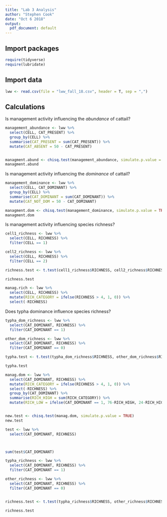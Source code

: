 ```yaml
---
title: "Lab 3 Analysis"
author: "Stephen Cook"
date: "Oct 6 2018"
output:
  pdf_document: default
---
```


## Import packages


```r
require(tidyverse)
require(lubridate)
```


## Import data


```r
lww <- read.csv(file = "lww_fall_18.csv", header = T, sep = ",")
```

## Calculations

Is management activity influencing the *abundance* of cattail?

```r
management_abundance <- lww %>%
  select(CELL, CAT_PRESENT) %>%
  group_by(CELL) %>%
  summarise(CAT_PRESENT = sum(CAT_PRESENT)) %>%
  mutate(CAT_ABSENT = 50 - CAT_PRESENT)


managment.abund <- chisq.test(management_abundance, simulate.p.value = TRUE)
managment.abund
```

Is management activity influencing the *dominance* of cattail?

```r
management_dominance <- lww %>%
  select(CELL, CAT_DOMINANT) %>%
  group_by(CELL) %>%
  summarise(CAT_DOMINANT = sum(CAT_DOMINANT)) %>%
  mutate(CAT_NOT_DOM = 50 - CAT_DOMINANT)

managment.dom <- chisq.test(management_dominance, simulate.p.value = TRUE)
managment.dom
```

Is management activity influencing species richness?

```r
cell1_richness <- lww %>%
  select(CELL, RICHNESS) %>%
  filter(CELL == 1)

cell2_richness <- lww %>%
  select(CELL, RICHNESS) %>%
  filter(CELL == 2)

richness.test <- t.test(cell1_richness$RICHNESS, cell2_richness$RICHNESS)

richness.test
```

















```r
manag.rich <- lww %>%
  select(CELL, RICHNESS) %>%
  mutate(RICH_CATEGORY = ifelse(RICHNESS > 4, 1, 0)) %>%
  select(-RICHNESS)
```

















Does typha dominance influence species richness?

```r
typha_dom_richness <- lww %>%
  select(CAT_DOMINANT, RICHNESS) %>%
  filter(CAT_DOMINANT == 1)

other_dom_richness <- lww %>%
  select(CAT_DOMINANT, RICHNESS) %>%
  filter(CAT_DOMINANT == 0)

typha.test <- t.test(typha_dom_richness$RICHNESS, other_dom_richness$RICHNESS)

typha.test
```

```r
manag.dom <- lww %>%
  select(CAT_DOMINANT, RICHNESS) %>%
  mutate(RICH_CATEGORY = ifelse(RICHNESS > 4, 1, 0)) %>%
  select(-RICHNESS) %>%
  group_by(CAT_DOMINANT) %>%
  summarise(RICH_HIGH = sum(RICH_CATEGORY)) %>%
  mutate(RICH_LOW = ifelse(CAT_DOMINANT == 1, 76-RICH_HIGH, 24-RICH_HIGH))


new.test <- chisq.test(manag.dom, simulate.p.value = TRUE)
new.test
```







```r
test <- lww %>%
  select(CAT_DOMINANT, RICHNESS)



sum(test$CAT_DOMINANT)
```



```r
typha_richness <- lww %>%
  select(CAT_DOMINANT, RICHNESS) %>%
  filter(CAT_DOMINANT == 1)

other_richness <- lww %>%
  select(CAT_DOMINANT, RICHNESS) %>%
  filter(CAT_DOMINANT == 0)


richness.test <- t.test(typha_richness$RICHNESS, other_richness$RICHNESS)

richness.test
```












